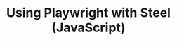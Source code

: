 ---
id: "steel-playwright-starter-js"
title: "Using Playwright with Steel (JavaScript)"
accentColor: "yellow"
category: "BROWSER_AUTOMATION"
stack: "nodejs"
description: "A starter project for using Playwright with Steel on Node.js."
flags: ["cli", "playground"]
directory: "examples/steel-playwright-starter-js"
--- 